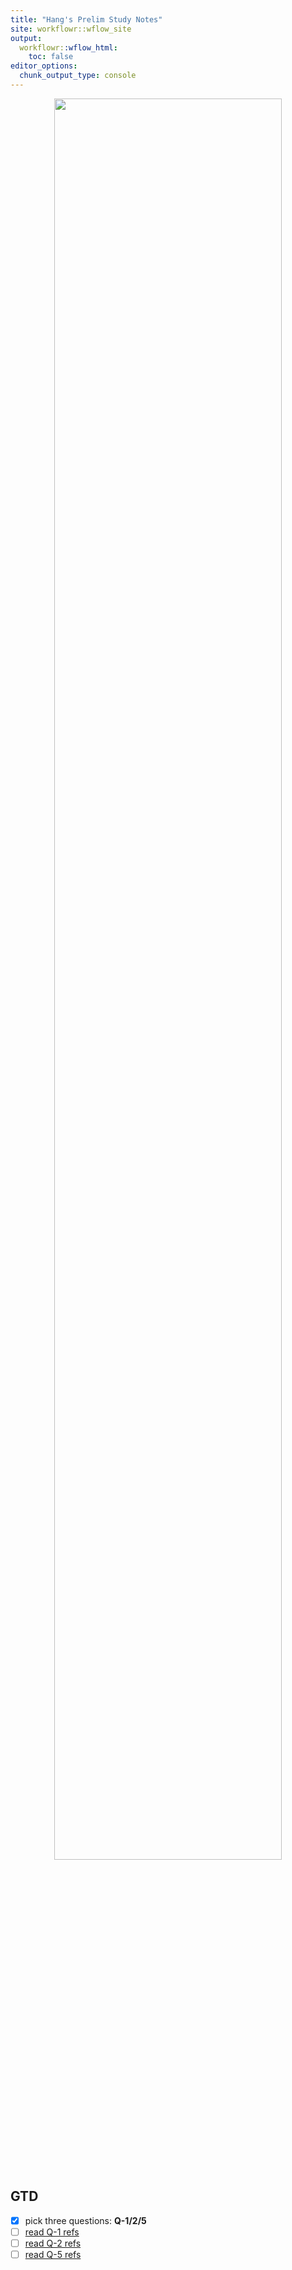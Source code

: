 ```yaml
---
title: "Hang's Prelim Study Notes"
site: workflowr::wflow_site
output:
  workflowr::wflow_html:
    toc: false
editor_options:
  chunk_output_type: console
---
```


<p align="center">
  <img src="https://github.com/chenh19/prelim/raw/main/notes/images/exam.png" width=85%>
</p>


## GTD

- [x] pick three questions: **Q-1/2/5**
- [ ] [read Q-1 refs](https://chenh19.github.io/prelim/GGSB_questions_2022/question_1.html)
- [ ] [read Q-2 refs](https://chenh19.github.io/prelim/GGSB_questions_2022/question_2.html)
- [ ] [read Q-5 refs](https://chenh19.github.io/prelim/GGSB_questions_2022/question_5.html)
